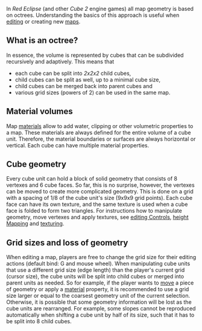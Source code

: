 In ''Red Eclipse'' (and other ''Cube 2'' engine games) all map geometry is based on octrees. Understanding the basics of this approach is useful when [[editing]] or creating new [[official Maps|maps]].

==What is an octree?==
In essence, the volume is represented by cubes that can be subdivided recursively and adaptively. This means that 
* each cube can be split into ''2x2x2'' child cubes,
* child cubes can be split as well, up to a minimal cube size,
* child cubes can be merged back into parent cubes and
* various grid sizes (powers of 2) can be used in the same map.

==Material volumes==
Map [[materials]] allow to add water, clipping or other volumetric properties to a map. These materials are always defined for the entire volume of a cube unit. Therefore, the material boundaries or surfaces are always horizontal or vertical. Each cube can have multiple material properties.

==Cube geometry==
Every cube unit can hold a block of solid geometry that consists of 8 vertexes and 6 cube faces. So far, this is no surprise, however, the vertexes can be moved to create more complicated geometry. This is done on a grid with a spacing of 1/8 of the cube unit's size (9x9x9 grid points). Each cube face can have its own texture, and the same texture is used when a cube face is folded to form two triangles. For instructions how to manipulate geometry, move vertexes and apply textures, see [[editing Controls]], [[height Mapping]] and [[texturing]].

==Grid sizes and loss of geometry==
When editing a map, players are free to change the grid size for their editing actions (default bind: G and mouse wheel). When manipulating cube units that use a different grid size (edge length) than the player's current grid (cursor size), the cube units will be split into child cubes or merged into parent units as needed.
So for example, if the player wants to [[Editing Controls|move]] a piece of geometry or apply a [[material]] property, it is recommended to use a grid size larger or equal to the coarsest geometry unit of the current selection. Otherwise, it is possible that some geometry information will be lost as the cube units are rearranged. For example, some slopes cannot be reproduced automatically when shifting a cube unit by half of its size, such that it has to be split into 8 child cubes.